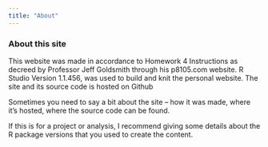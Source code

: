 ```yaml
---
title: "About"
---
```


### About this site

This website was made in accordance to Homework 4 Instructions as decreed by Professor Jeff Goldsmith through his p8105.com website.
R Studio Version 1.1.456, was used to build and knit the personal website. 
The site and its source code is hosted on Github 

Sometimes you need to say a bit about the site -- how it was made, where it's hosted, where the source code can be found. 

If this is for a project or analysis, I recommend giving some details about the R package versions that you used to create the content.